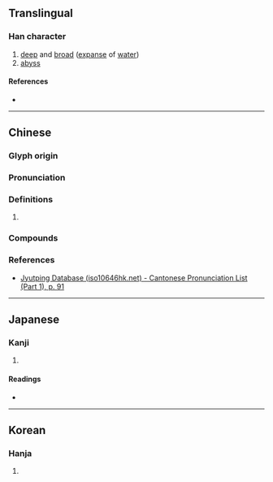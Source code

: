 {{character info}}
==Translingual==

===Han character===
{{Han char|rn=37|rad=大|as=12|sn=15|four=40123|canj=KELL|ids=⿱大淵}}

# [[deep]] and [[broad]] ([[expanse]] of [[water]])
# [[abyss]]

====References====
* {{Han ref|kx=0253.280|dkj=05995|dj=0515.220|hdz=10549.080|uh=596B|ud=22891|bh=E16A|bd=57706}}

----

==Chinese==
{{zh-forms}}

===Glyph origin===
{{Han etym}}

===Pronunciation===
{{zh-pron
|m=yūn
|c=wan1
|mc=y
|oc=y
|cat=a
}}

===Definitions===
{{zh-hanzi}}

# {{rfdef|zh|sort=大11}}

===Compounds===
{{zh-der|奫潫|奫奫|奫沄|奫淪}}

===References===
* [http://www.iso10646hk.net/jp/document/download.jsp Jyutping Database (iso10646hk.net) - Cantonese Pronunciation List (Part 1), p. 91]

----

==Japanese==

===Kanji===
{{ja-kanji|grade=|rs=大11}}

# {{rfdef|ja|sort=大11}}

====Readings====
* {{ja-readings|on=いん|kun=いずみ}}

----

==Korean==

===Hanja===
{{ko-hanja|hangeul=윤|rv=yun|mr=yun}}

# {{rfdef|ko|sort=大11}}